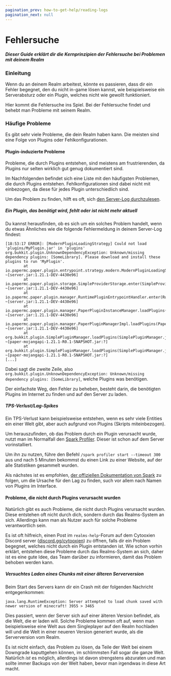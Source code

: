 ```yaml
---
pagination_prev: how-to-get-help/reading-logs
pagination_next: null
---
```


# Fehlersuche

##### Dieser Guide erklärt dir die Kernprinzipien der Fehlersuche bei Problemen mit deinem Realm

### Einleitung

Wenn du an deinem Realm arbeitest, könnte es passieren, dass dir ein Fehler begegnet, den du nicht in-game lösen kannst, wie beispielsweise ein Serverabsturz oder ein Plugin, welches nicht wie gewollt funktioniert.

Hier kommt die Fehlersuche ins Spiel. Bei der Fehlersuche findet und behebt man Probleme mit seinem Realm.

### Häufige Probleme

Es gibt sehr viele Probleme, die dein Realm haben kann. Die meisten sind eine Folge von Plugins oder Fehlkonfigurationen.

#### Plugin-induzierte Probleme

Probleme, die durch Plugins entstehen, sind meistens am frustrierenden, da Plugins nur selten wirklich gut genug dokumentiert sind.

Im Nachfolgenden befindet sich eine Liste mit den häufigsten Problemen, die durch Plugins entstehen. Fehlkonfigurationen sind dabei nicht mit einbezogen, da diese für jedes Plugin unterschiedlich sind.

Um das Problem zu finden, hilft es oft, sich [den Server-Log durchzulesen](./reading-logs).

##### Ein Plugin, das benötigt wird, fehlt oder ist nicht mehr aktuell

Du kannst herausfinden, ob es sich um ein solches Problem handelt, wenn du etwas Ähnliches wie die folgende Fehlermeldung in deinem Server-Log findest:

```
[18:53:17 ERROR]: [ModernPluginLoadingStrategy] Could not load 'plugins/MyPlugin.jar' in 'plugins'
org.bukkit.plugin.UnknownDependencyException: Unknown/missing dependency plugins: [SomeLibrary]. Please download and install these plugins to run 'MyPlugin'.
        at io.papermc.paper.plugin.entrypoint.strategy.modern.ModernPluginLoadingStrategy.loadProviders(ModernPluginLoadingStrategy.java:82) ~[server.jar:1.21.1-DEV-4430e96]
        at io.papermc.paper.plugin.storage.SimpleProviderStorage.enter(SimpleProviderStorage.java:38) ~[server.jar:1.21.1-DEV-4430e96]
        at io.papermc.paper.plugin.manager.RuntimePluginEntrypointHandler.enter(RuntimePluginEntrypointHandler.java:40) ~[server.jar:1.21.1-DEV-4430e96]
        at io.papermc.paper.plugin.manager.PaperPluginInstanceManager.loadPlugins(PaperPluginInstanceManager.java:147) ~[server.jar:1.21.1-DEV-4430e96]
        at io.papermc.paper.plugin.manager.PaperPluginManagerImpl.loadPlugins(PaperPluginManagerImpl.java:87) ~[server.jar:1.21.1-DEV-4430e96]
        at org.bukkit.plugin.SimplePluginManager.loadPlugins(SimplePluginManager.java:128) ~[paper-mojangapi-1.21.1-R0.1-SNAPSHOT.jar:?]
        at org.bukkit.plugin.SimplePluginManager.loadPlugins(SimplePluginManager.java:121) ~[paper-mojangapi-1.21.1-R0.1-SNAPSHOT.jar:?]
[...]
```

Dabei sagt die zweite Zeile, also `org.bukkit.plugin.UnknownDependencyException: Unknown/missing dependency plugins: [SomeLibrary]`, welche Plugins was benötigen.

Der einfachste Weg, den Fehler zu beheben, besteht darin, die benötigten Plugins im Internet zu finden und auf den Server zu laden.

##### TPS-Verlust/Lag-Spikes

Ein TPS-Verlust kann beispielsweise entstehen, wenn es sehr viele Entities ein einer Welt gibt, aber auch aufgrund von Plugins (Skripts miteinbezogen).

Um herauszufinden, ob das Problem durch ein Plugin verursacht wurde, nutzt man im Normalfall den [Spark Profiler](https://spark.lucko.me). Dieser ist schon auf dem Server vorinstalliert.

Um ihn zu nutzen, führe den Befehl `/spark profiler start --timeout 300` aus und nach 5 Minuten bekommst du einen Link zu einer Website, auf der alle Statistiken gesammelt wurden.

Als nächstes ist es empfohlen, [der offiziellen Dokumentation von Spark](https://spark.lucko.me/docs/Using-the-viewer) zu folgen, um die Ursache für den Lag zu finden, such vor allem nach Namen von Plugins im Interface.

#### Probleme, die nicht durch Plugins verursacht wurden

Natürlich gibt es auch Probleme, die nicht durch Plugins verursacht wurden.
Diese entstehen oft nicht durch dich, sondern durch das Realms-System an sich. Allerdings kann man als Nutzer auch für solche Probleme verantwortlich sein.

Es ist oft hilfreich, einen Post im `realms-help`-Forum auf dem Cytooxien Discord server ([discord.gg/cytooxien](https://discord.gg/cytooxien)) zu öffnen, falls dir ein Problem begegnet, welches nicht durch ein Plugin entstanden ist.
Wie schon vorhin erklärt, entstehen diese Probleme durch das Realms-System an sich, daher ist es eine gute Idee, das Team darüber zu informieren, damit das Problem behoben werden kann.

##### Versuchtes Laden eines Chunks mit einer älteren Serverversion

Beim Start des Servers kann dir ein Crash mit der folgenden Nachricht entgegenkommen:

```
java.lang.RuntimeException: Server attempted to load chunk saved with newer version of minecraft! 3955 > 3465
```

Dies passiert, wenn der Server sich auf einer älteren Version befindet, als die Welt, die er laden will.
Solche Probleme kommen oft auf, wenn man beispielsweise eine Welt aus dem Singleplayer auf den Realm hochladen will und die Welt in einer neueren Version generiert wurde, als die Serverversion vom Realm.

Es ist nicht einfach, das Problem zu lösen, da Teile der Welt bei einem Downgrade kaputtgehen können, im schlimmsten Fall sogar die ganze Welt.
Natürlich *ist* es möglich, allerdings ist davon strengstens abzuraten und man sollte immer Backups von der Welt haben, bevor man irgendwas in diese Art macht.
